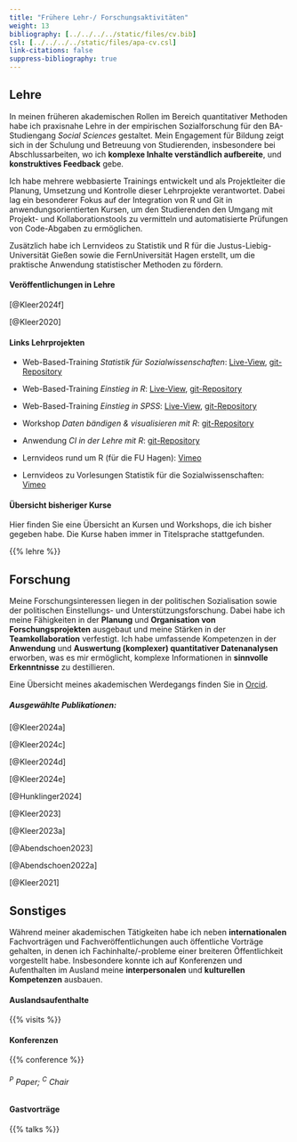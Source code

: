 ```yaml
---
title: "Frühere Lehr-/ Forschungsaktivitäten"
weight: 13
bibliography: [../../../../static/files/cv.bib]
csl: [../../../../static/files/apa-cv.csl]
link-citations: false
suppress-bibliography: true
--- 
```


## Lehre
In meinen früheren akademischen Rollen im Bereich quantitativer Methoden habe ich praxisnahe Lehre in der empirischen Sozialforschung für den BA-Studiengang *Social Sciences* gestaltet. Mein Engagement für Bildung zeigt sich in der Schulung und Betreuung von Studierenden, insbesondere bei Abschlussarbeiten, wo ich **komplexe Inhalte verständlich aufbereite**, und **konstruktives Feedback** gebe.

Ich habe mehrere webbasierte Trainings entwickelt und als Projektleiter die Planung, Umsetzung und Kontrolle dieser Lehrprojekte verantwortet. Dabei lag ein besonderer Fokus auf der Integration von R und Git in anwendungsorientierten
Kursen, um den Studierenden den Umgang mit Projekt- und Kollaborationstools zu vermitteln und automatisierte Prüfungen von Code-Abgaben zu ermöglichen.

Zusätzlich habe ich Lernvideos zu Statistik und R für die Justus-Liebig-Universität Gießen sowie die FernUniversität Hagen erstellt, um die praktische Anwendung statistischer Methoden zu fördern.

#### Veröffentlichungen in Lehre

[@Kleer2024f]

[@Kleer2020]

#### Links Lehrprojekten

- Web-Based-Training *Statistik für Sozialwissenschaften*: [Live-View](https://uni-giessen.de/methoden-ifp-stats101), [git-Repository](https://gitlab.ub.uni-giessen.de/methoden-politik/einstieg-in-statistik)

- Web-Based-Training *Einstieg in R*: [Live-View](https://uni-giessen.de/methoden-ifp-r), [git-Repository](https://gitlab.ub.uni-giessen.de/methoden-politik/einstieg-in-r)

- Web-Based-Training *Einstieg in SPSS*: [Live-View](https://uni-giessen.de/methoden-ifp-spss), [git-Repository](https://gitlab.ub.uni-giessen.de/methoden-politik/einstieg-in-spss)

- Workshop *Daten bändigen & visualisieren mit R*: [git-Repository](https://gitlab.com/bpkleer/tidyverse-course)

- Anwendung *CI in der Lehre mit R*: [git-Repository](https://gitlab.com/bpkleer/ci-cd-teaching)

- Lernvideos rund um R (für die FU Hagen): [Vimeo](https://youtube.com/playlist?list=PL30dYVYYotm_19tT4z3bDcxlzgZzR4Gzp&si=8m2iUi5nun2w54gV)

- Lernvideos zu Vorlesungen Statistik für die Sozialwissenschaften: [Vimeo](https://www.youtube.com/playlist?list=PL30dYVYYotm9kvGnrAwp-F6mFnZhAOdlK)


#### Übersicht bisheriger Kurse
Hier finden Sie eine Übersicht an Kursen und Workshops, die ich bisher gegeben habe. Die Kurse haben immer in Titelsprache stattgefunden.

{{% lehre %}} 

## Forschung
Meine Forschungsinteressen liegen in der politischen Sozialisation sowie der politischen Einstellungs- und Unterstützungsforschung. Dabei habe ich meine Fähigkeiten in der **Planung** und **Organisation von Forschungsprojekten** ausgebaut und meine Stärken in der **Teamkollaboration** verfestigt. Ich habe umfassende Kompetenzen in der **Anwendung** und **Auswertung (komplexer) quantitativer Datenanalysen** erworben, was es mir ermöglicht, komplexe Informationen in **sinnvolle Erkenntnisse** zu destillieren.

Eine Übersicht meines akademischen Werdegangs finden Sie in [Orcid]( https://orcid.org/0000-0003-1935-387X).

##### Ausgewählte Publikationen:

[@Kleer2024a]

[@Kleer2024c]

[@Kleer2024d]

[@Kleer2024e]

[@Hunklinger2024]

[@Kleer2023]

[@Kleer2023a]

[@Abendschoen2023]

[@Abendschoen2022a]

[@Kleer2021]

## Sonstiges

Während meiner akademischen Tätigkeiten habe ich neben **internationalen** Fachvorträgen und Fachveröffentlichungen auch öffentliche Vorträge gehalten, in denen ich Fachinhalte/-probleme einer breiteren Öffentlichkeit vorgestellt habe. Insbesondere konnte ich auf Konferenzen und Aufenthalten im Ausland meine **interpersonalen** und **kulturellen Kompetenzen** ausbauen. 

#### Auslandsaufenthalte

{{% visits %}}

#### Konferenzen

{{% conference %}}
<h6><sup>P</sup> Paper; <sup>C</sup> Chair</h6>

#### Gastvorträge

{{% talks %}}
